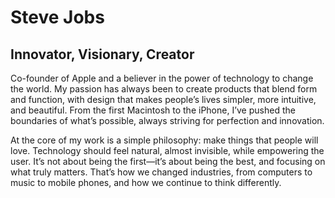 # Steve Jobs

## Innovator, Visionary, Creator

Co-founder of Apple and a believer in the power of technology to change the world. My passion has always been to create products that blend form and function, with design that makes people’s lives simpler, more intuitive, and beautiful. From the first Macintosh to the iPhone, I’ve pushed the boundaries of what’s possible, always striving for perfection and innovation.

At the core of my work is a simple philosophy: make things that people will love. Technology should feel natural, almost invisible, while empowering the user. It’s not about being the first—it’s about being the best, and focusing on what truly matters. That’s how we changed industries, from computers to music to mobile phones, and how we continue to think differently.

<BlogPosts/>


